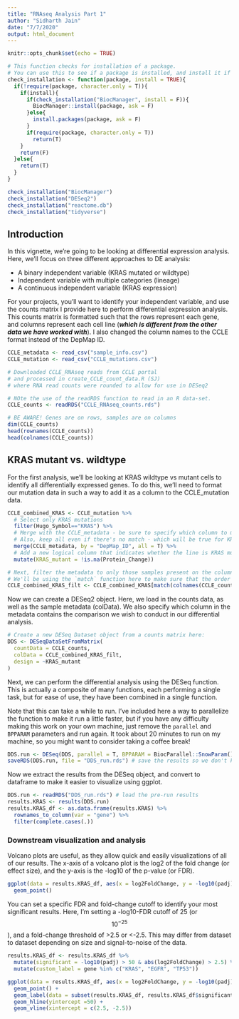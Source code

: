 ---
title: "RNAseq Analysis Part 1"
author: "Sidharth Jain"
date: "7/7/2020"
output: html_document
---

```{r setup, include=FALSE}
knitr::opts_chunk$set(echo = TRUE)

# This function checks for installation of a package.
# You can use this to see if a package is installed, and install it if needed.
check_installation <- function(package, install = TRUE){
  if(!require(package, character.only = T)){
    if(install){
      if(check_installation("BiocManager", install = F)){
        BiocManager::install(package, ask = F)
      }else{
        install.packages(package, ask = F)
      }
      if(require(package, character.only = T))
        return(T)
    }
    return(F)
  }else{
    return(T)
  }
}

check_installation("BiocManager")
check_installation("DESeq2")
check_installation("reactome.db")
check_installation("tidyverse")
```
## Introduction

In this vignette, we're going to be looking at differential expression analysis. Here, we'll focus on three different approaches to DE analysis:

- A binary independent variable (KRAS mutated or wildtype)
- Independent variable with multiple categories (lineage)
- A continuous independent variable (KRAS expression)

For your projects, you'll want to identify your independent variable, and use the counts matrix I provide here to perform differential expression analysis. This counts matrix is formatted such that the rows represent each gene, and columns represent each cell line (***which is different from the other data we have worked with***). I also changed the column names to the CCLE format instead of the DepMap ID.

```{r}
CCLE_metadata <- read_csv("sample_info.csv")
CCLE_mutation <- read_csv("CCLE_mutations.csv")

# Downloaded CCLE_RNAseq reads from CCLE portal
# and processed in create_CCLE_count_data.R (SJ)
# where RNA read counts were rounded to allow for use in DESeq2

# NOte the use of the readRDS function to read in an R data-set.
CCLE_counts <- readRDS("CCLE_RNAseq_counts.rds")

# BE AWARE! Genes are on rows, samples are on columns
dim(CCLE_counts)
head(rownames(CCLE_counts))
head(colnames(CCLE_counts))
```

## KRAS mutant vs. wildtype

For the first analysis, we'll be looking at KRAS wildtype vs mutant cells to identify all differentially expressed genes. To do this, we'll need to format our mutation data in such a way to add it as a column to the CCLE_mutation data.

```{r}
CCLE_combined_KRAS <- CCLE_mutation %>%
  # Select only KRAS mutations
  filter(Hugo_Symbol=="KRAS") %>%
  # Merge with the CCLE_metadata - be sure to specify which column to merge by!
  # Also, keep all even if there's no match - which will be true for KRASwt lines
  merge(CCLE_metadata, by = "DepMap_ID", all = T) %>%
  # Add a new logical column that indicates whether the line is KRAS mut or wt.
  mutate(KRAS_mutant = !is.na(Protein_Change))

# Next, filter the metadata to only those samples present on the columns of the count data.
# We'll be using the `match` function here to make sure that the order is consistent.
CCLE_combined_KRAS_filt <- CCLE_combined_KRAS[match(colnames(CCLE_counts), CCLE_combined_KRAS$CCLE_Name),]

```

Now we can create a DESeq2 object. Here, we load in the counts data, as well as the sample metadata (colData). We also specify which column in the metadata contains the comparison we wish to conduct in our differential analysis.

```{r}
# Create a new DESeq Dataset object from a counts matrix here:
DDS <- DESeqDataSetFromMatrix(
  countData = CCLE_counts,
  colData = CCLE_combined_KRAS_filt,
  design = ~KRAS_mutant
)
```

Next, we can perform the differential analysis using the DESeq function. This is actually a composite of many functions, each performing a single task, but for ease of use, they have been combined in a single function.

Note that this can take a while to run. I've included here a way to parallelize the function to make it run a little faster, but if you have any difficulty making this work on your own machine, just remove the `parallel` and `BPPARAM` parameters and run again. It took about 20 minutes to run on my machine, so you might want to consider taking a coffee break!

```{r, eval = F}
DDS.run <- DESeq(DDS, parallel = T, BPPARAM = BiocParallel::SnowParam())
saveRDS(DDS.run, file = "DDS_run.rds") # save the results so we don't keep re-running
```

Now we extract the results from the DESeq object, and convert to dataframe to make it easier to visualize using ggplot.

```{r}
DDS.run <- readRDS("DDS_run.rds") # load the pre-run results
results.KRAS <- results(DDS.run)
results.KRAS_df <- as.data.frame(results.KRAS) %>%
  rownames_to_column(var = "gene") %>%
  filter(complete.cases(.))

```

### Downstream visualization and analysis

Volcano plots are useful, as they allow quick and easily visualizations of all of our results. The x-axis of a volcano plot is the log2 of the fold change (or effect size), and the y-axis is the -log10 of the p-value (or FDR).

```{r}
ggplot(data = results.KRAS_df, aes(x = log2FoldChange, y = -log10(padj))) +
  geom_point()
```

You can set a specific FDR and fold-change cutoff to identify your most significant results. Here, I'm setting a -log10-FDR cutoff of 25 (or $$10^{-25}$$), and a fold-change threshold of >2.5 or <-2.5. This may differ from dataset to dataset depending on size and signal-to-noise of the data.

```{r}
results.KRAS_df <- results.KRAS_df %>%
  mutate(significant = -log10(padj) > 50 & abs(log2FoldChange) > 2.5) %>%
  mutate(custom_label = gene %in% c("KRAS", "EGFR", "TP53"))

ggplot(data = results.KRAS_df, aes(x = log2FoldChange, y = -log10(padj), color = significant, label = gene)) +
  geom_point() +
  geom_label(data = subset(results.KRAS_df, results.KRAS_df$significant==TRUE)) +
  geom_hline(yintercept =50) +
  geom_vline(xintercept = c(2.5, -2.5))
```



